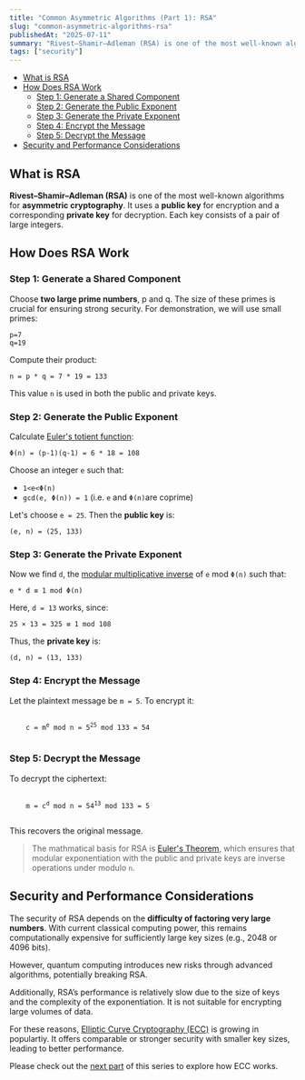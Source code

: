 ```yaml
---
title: "Common Asymmetric Algorithms (Part 1): RSA"
slug: "common-asymmetric-algorithms-rsa"
publishedAt: "2025-07-11"
summary: "Rivest–Shamir–Adleman (RSA) is one of the most well-known algorithms for asymmetric cryptography. It uses a public key for encryption and a corresponding private key for decryption. Each key consists of a pair of large integers."
tags: ["security"]
---
```


- [What is RSA](#what-is-rsa)
- [How Does RSA Work](#how-does-rsa-work)
  - [Step 1: Generate a Shared Component](#step-1-generate-a-shared-component)
  - [Step 2: Generate the Public Exponent](#step-2-generate-the-public-exponent)
  - [Step 3: Generate the Private Exponent](#step-3-generate-the-private-exponent)
  - [Step 4: Encrypt the Message](#step-4-encrypt-the-message)
  - [Step 5: Decrypt the Message](#step-5-decrypt-the-message)
- [Security and Performance Considerations](#security-and-performance-considerations)

## What is RSA

**Rivest–Shamir–Adleman (RSA)** is one of the most well-known algorithms for **asymmetric cryptography**. It uses a **public key** for encryption and a corresponding **private key** for decryption. Each key consists of a pair of large integers.

## How Does RSA Work

### Step 1: Generate a Shared Component

Choose **two large prime numbers**, p and q. The size of these primes is crucial for ensuring strong security. For demonstration, we will use small primes:

```
p=7
q=19
```

Compute their product:

```
n = p * q = 7 * 19 = 133
```

This value `n` is used in both the public and private keys.

### Step 2: Generate the Public Exponent

Calculate [Euler's totient function](https://en.wikipedia.org/wiki/Euler%27s_totient_function):

```
Φ(n) = (p-1)(q-1) = 6 * 18 = 108
```

Choose an integer `e` such that:

- `1<e<Φ(n)`
- `gcd(e, Φ(n)) = 1` (i.e. `e` and `Φ(n)`are coprime)

Let's choose `e = 25`.
Then the **public key** is:

```
(e, n) = (25, 133)
```

### Step 3: Generate the Private Exponent

Now we find `d`, the [modular multiplicative inverse](https://en.wikipedia.org/wiki/Modular_multiplicative_inverse) of `e` mod `Φ(n)` such that:

```
e * d ≡ 1 mod Φ(n)
```

Here, `d = 13` works, since:

```
25 × 13 = 325 ≡ 1 mod 108
```

Thus, the **private key** is:

```
(d, n) = (13, 133)
```

### Step 4: Encrypt the Message

Let the plaintext message be `m = 5`. To encrypt it:

<pre>
  <code>
    c = m<sup>e</sup> mod n = 5<sup>25</sup> mod 133 = 54
  </code>
</pre>

### Step 5: Decrypt the Message

To decrypt the ciphertext:

<pre>
  <code>
    m = c<sup>d</sup> mod n = 54<sup>13</sup> mod 133 = 5
  </code>
</pre>

This recovers the original message.

> The mathmatical basis for RSA is [Euler's Theorem](https://en.wikipedia.org/wiki/Euler%27s_theorem), which ensures that modular exponentiation with the public and private keys are inverse operations under modulo `n`.

## Security and Performance Considerations

The security of RSA depends on the **difficulty of factoring very large numbers**. With current classical computing power, this remains computationally expensive for sufficiently large key sizes (e.g., 2048 or 4096 bits).

However, quantum computing introduces new risks through advanced algorithms, potentially breaking RSA.

Additionally, RSA’s performance is relatively slow due to the size of keys and the complexity of the exponentiation. It is not suitable for encrypting large volumes of data.

For these reasons, [Elliptic Curve Cryptography (ECC)](https://en.wikipedia.org/wiki/Elliptic-curve_cryptography) is growing in populartiy. It offers comparable or stronger security with smaller key sizes, leading to better performance.

Please check out the [next part](/writings/common-asymmetric-algorithms-ecc) of this series to explore how ECC works.
